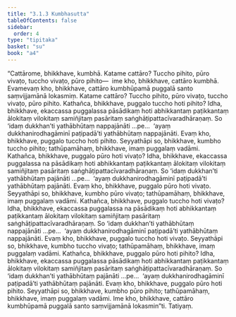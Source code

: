 ```yaml
---
title: "3.1.3 Kumbhasutta"
tableOfContents: false
sidebar:
  order: 4
type: "tipitaka"
basket: "su"
book: "a4"
---
```



<DynamicBreadcrumb />

<Division number="103" book="a4">

<Paragraph number="687" book="a4">
“Cattārome, bhikkhave, kumbhā. Katame cattāro? Tuccho pihito, pūro vivaṭo, tuccho vivaṭo, pūro pihito—  ime kho, bhikkhave, cattāro kumbhā. Evamevaṃ kho, bhikkhave, cattāro kumbhūpamā puggalā santo saṃvijjamānā lokasmiṃ. Katame cattāro? Tuccho pihito, pūro vivaṭo, tuccho vivaṭo, pūro pihito.
</Paragraph>

<Paragraph number="688" book="a4">
Kathañca, bhikkhave, puggalo tuccho hoti pihito? Idha, bhikkhave, ekaccassa puggalassa pāsādikaṃ hoti abhikkantaṃ paṭikkantaṃ ālokitaṃ vilokitaṃ samiñjitaṃ pasāritaṃ saṅghāṭipattacīvaradhāraṇaṃ. So ‘idaṃ dukkhan’ti yathābhūtaṃ nappajānāti …pe…  ‘ayaṃ dukkhanirodhagāminī paṭipadā’ti yathābhūtaṃ nappajānāti. Evaṃ kho, bhikkhave, puggalo tuccho hoti pihito. Seyyathāpi so, bhikkhave, kumbho tuccho pihito; tathūpamāhaṃ, bhikkhave, imaṃ puggalaṃ vadāmi.
</Paragraph>

<Paragraph number="689" book="a4">
Kathañca, bhikkhave, puggalo pūro hoti vivaṭo? Idha, bhikkhave, ekaccassa puggalassa na pāsādikaṃ hoti abhikkantaṃ paṭikkantaṃ ālokitaṃ vilokitaṃ samiñjitaṃ pasāritaṃ saṅghāṭipattacīvaradhāraṇaṃ. So ‘idaṃ dukkhan’ti yathābhūtaṃ pajānāti …pe…  ‘ayaṃ dukkhanirodhagāminī paṭipadā’ti yathābhūtaṃ pajānāti. Evaṃ kho, bhikkhave, puggalo pūro hoti vivaṭo. Seyyathāpi so, bhikkhave, kumbho pūro vivaṭo; tathūpamāhaṃ, bhikkhave, imaṃ puggalaṃ vadāmi.
</Paragraph>

<Paragraph number="690" book="a4">
Kathañca, bhikkhave, puggalo tuccho hoti vivaṭo? Idha, bhikkhave, ekaccassa puggalassa na pāsādikaṃ hoti abhikkantaṃ paṭikkantaṃ ālokitaṃ vilokitaṃ samiñjitaṃ pasāritaṃ saṅghāṭipattacīvaradhāraṇaṃ. So ‘idaṃ dukkhan’ti yathābhūtaṃ nappajānāti …pe…  ‘ayaṃ dukkhanirodhagāminī paṭipadā’ti yathābhūtaṃ nappajānāti. Evaṃ kho, bhikkhave, puggalo tuccho hoti vivaṭo. Seyyathāpi so, bhikkhave, kumbho tuccho vivaṭo; tathūpamāhaṃ, bhikkhave, imaṃ puggalaṃ vadāmi.
</Paragraph>

<Paragraph number="691" book="a4">
Kathañca, bhikkhave, puggalo pūro hoti pihito? Idha, bhikkhave, ekaccassa puggalassa pāsādikaṃ hoti abhikkantaṃ paṭikkantaṃ ālokitaṃ vilokitaṃ samiñjitaṃ pasāritaṃ saṅghāṭipattacīvaradhāraṇaṃ. So ‘idaṃ dukkhan’ti yathābhūtaṃ pajānāti …pe…  ‘ayaṃ dukkhanirodhagāminī paṭipadā’ti yathābhūtaṃ pajānāti. Evaṃ kho, bhikkhave, puggalo pūro hoti pihito. Seyyathāpi so, bhikkhave, kumbho pūro pihito; tathūpamāhaṃ, bhikkhave, imaṃ puggalaṃ vadāmi. Ime kho, bhikkhave, cattāro kumbhūpamā puggalā santo saṃvijjamānā lokasmin”ti.

</Paragraph>
</Division>

<Paragraph number="692" type="center" book="a4">
Tatiyaṃ.
</Paragraph>